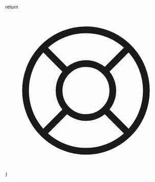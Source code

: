   return <svg xmlns="http://www.w3.org/2000/svg" className={className} fill="none" viewBox="0 0 24 24" stroke="currentColor" strokeWidth={2}>
    <path strokeLinecap="round" strokeLinejoin="round" d="M18.364 5.636l-3.536 3.536m0 5.656l3.536 3.536M9.172 9.172L5.636 5.636m3.536 9.192l-3.536 3.536M21 12a9 9 0 11-18 0 9 9 0 0118 0zm-5 0a4 4 0 11-8 0 4 4 0 018 0z" />
  </svg>
}